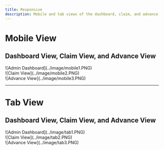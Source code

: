 ```yaml
---
title: Responsive
description: Mobile and tab views of the dashboard, claim, and advance in the Claims App
---
```


# Mobile View

## Dashboard View, Claim View, and Advance View

<div style={{ display: 'flex', justifyContent: 'space-between', flexWrap: 'wrap' }}>
  <div style={{ margin: '0 10px' }}>
    ![Admin Dashboard](../image/mobile1.PNG)
  </div>
  <div style={{ margin: '0 10px' }}>
    ![Claim View](../image/mobile2.PNG)
  </div>
  <div style={{ margin: '0 10px' }}>
    ![Advance View](../image/mobile3.PNG)
  </div>
</div>

---

# Tab View

## Dashboard View, Claim View, and Advance View


<div style={{ display: 'flex', justifyContent: 'space-between', flexWrap: 'wrap' }}>
  <div style={{ margin: '0 10px' }}>
    ![Admin Dashboard](../image/tab1.PNG)
  </div>
  <div style={{ margin: '0 10px' }}>
    ![Claim View](../image/tab2.PNG)
  </div>
  <div style={{ margin: '0 10px' }}>
    ![Advance View](../image/tab3.PNG)
  </div>
</div>